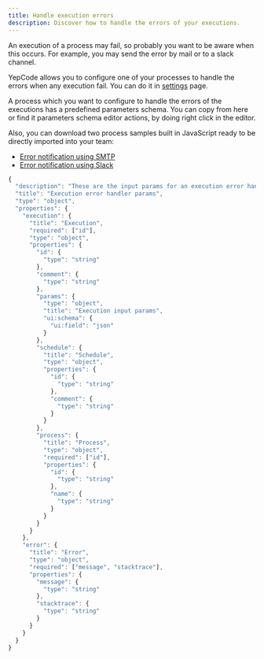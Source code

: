 ```yaml
---
title: Handle execution errors
description: Discover how to handle the errors of your executions.
---
```


An execution of a process may fail, so probably you want to be aware when this occurs. For example, you may send the error by mail or to a slack channel.

YepCode allows you to configure one of your processes to handle the errors when any execution fail. You can do it in [settings](/docs/settings) page.

A process which you want to configure to handle the errors of the executions has a predefined parameters schema. You can copy from here or find it parameters schema editor actions, by doing right click in the editor.

Also, you can download two process samples built in JavaScript ready to be directly imported into your team:

- [Error notification using SMTP](/docs/samples/error-handler-with-smtp.json)
- [Error notification using Slack](/docs/samples/error-handler-with-slack.json)

```js title="Error handler process parameters schema"
{
  "description": "These are the input params for an execution error handler process",
  "title": "Execution error handler params",
  "type": "object",
  "properties": {
    "execution": {
      "title": "Execution",
      "required": ["id"],
      "type": "object",
      "properties": {
        "id": {
          "type": "string"
        },
        "comment": {
          "type": "string"
        },
        "params": {
          "type": "object",
          "title": "Execution input params",
          "ui:schema": {
            "ui:field": "json"
          }
        },
        "schedule": {
          "title": "Schedule",
          "type": "object",
          "properties": {
            "id": {
              "type": "string"
            },
            "comment": {
              "type": "string"
            }
          }
        },
        "process": {
          "title": "Process",
          "type": "object",
          "required": ["id"],
          "properties": {
            "id": {
              "type": "string"
            },
            "name": {
              "type": "string"
            }
          }
        }
      }
    },
    "error": {
      "title": "Error",
      "type": "object",
      "required": ["message", "stacktrace"],
      "properties": {
        "message": {
          "type": "string"
        },
        "stacktrace": {
          "type": "string"
        }
      }
    }
  }
}
